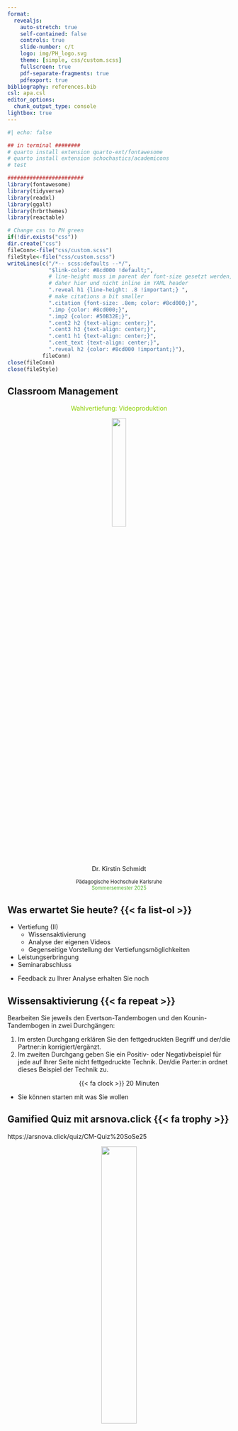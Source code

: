 ```yaml
---
format:
  revealjs:
    auto-stretch: true
    self-contained: false
    controls: true
    slide-number: c/t
    logo: img/PH_logo.svg
    theme: [simple, css/custom.scss]
    fullscreen: true
    pdf-separate-fragments: true
    pdfexport: true
bibliography: references.bib
csl: apa.csl
editor_options: 
  chunk_output_type: console
lightbox: true
---
```


```r
#| echo: false

## in terminal ########
# quarto install extension quarto-ext/fontawesome
# quarto install extension schochastics/academicons
# test

########################
library(fontawesome)
library(tidyverse)
library(readxl)
library(ggalt)
library(hrbrthemes)
library(reactable)

# Change css to PH green
if(!dir.exists("css"))
dir.create("css")
fileConn<-file("css/custom.scss")
fileStyle<-file("css/custom.scss")
writeLines(c("/*-- scss:defaults --*/",
             "$link-color: #8cd000 !default;",
             # line-height muss im parent der font-size gesetzt werden,
             # daher hier und nicht inline im YAML header
             ".reveal h1 {line-height: .8 !important;} ", 
             # make citations a bit smaller
             ".citation {font-size: .8em; color: #8cd000;}",
             ".imp {color: #8cd000;}",
             ".imp2 {color: #50B32E;}",
             ".cent2 h2 {text-align: center;}",
             ".cent3 h3 {text-align: center;}",
             ".cent1 h1 {text-align: center;}",
             ".cent_text {text-align: center;}",
             ".reveal h2 {color: #8cd000 !important;}"),
           fileConn)
close(fileConn)
close(fileStyle)
```

## Classroom Management{.cent2}
<center>
<font color="#8cd000">Wahlvertiefung: Videoproduktion </font>

![](img/PHKA_logo.png){width="25%"}
</center>

<center>

<br>  Dr. Kirstin Schmidt <br> 

::: {style="font-size: 0.8em"}
Pädagogische Hochschule Karlsruhe <br>
<font color="#50B32E">Sommersemester 2025</font>
:::

</center>

::: notes

:::


## Was erwartet Sie heute? {{< fa list-ol >}}

- Vertiefung (II)
    + Wissensaktivierung 
    + Analyse der eigenen Videos
    + Gegenseitige Vorstellung der Vertiefungsmöglichkeiten
- Leistungserbringung 
- Seminarabschluss



::: notes
- Feedback zu Ihrer Analyse erhalten Sie noch

:::


## Wissensaktivierung {{< fa repeat >}}

Bearbeiten Sie jeweils den Evertson-Tandembogen und den Kounin-Tandembogen in zwei Durchgängen:

1) Im ersten Durchgang erklären Sie den fettgedruckten Begriff und der/die Partner:in korrigiert/ergänzt.
2) Im zweiten Durchgang geben Sie ein Positiv- oder Negativbeispiel für jede auf Ihrer Seite nicht fettgedruckte Technik. Der/die Parter:in ordnet dieses Beispiel der Technik zu.


<center> {{< fa clock >}} 20 Minuten </center> 

::: notes

- Sie können starten mit was Sie wollen 

:::

## Gamified Quiz mit arsnova.click {{< fa trophy >}}

https://arsnova.click/quiz/CM-Quiz%20SoSe25

<center> ![](img/arsnova.png){width=40%} </center>

::: notes

ca. 10 Minuten


:::

## Analyse der eigenen Videos {{< fa magnifying-glass >}} {.smaller}
:::{.callout-note collapse=false appearance='default' icon=false}
## Arbeitsauftrag {{< fa person-digging >}} 
- Gehen Sie als Gruppe, in der Sie das Video erstellt haben, mit der Ihnen zugeteilten Gruppe zusammen. Schauen Sie sich in zwei Durchgängen Ihre beiden Videos an, gehen Sie jeweils folgende Schritte durch und machen Sie sich zu all diesen als Gruppe stichpunktartige Notizen: 
    + Wählen Sie gemeinsam eine Situation aus und beschreiben Sie diese
    + Erklären Sie das Beobachtete anhand Ihres Fachwissens zum CM (Kounin und Evertson)
    + Erörtern Sie Handlungsalternativen
    + Entscheiden Sie sich begründet für eine Handlungsalternative
    + Vergleichen Sie Ihre Ausarbeitungen zur entsprechenden Situation, mit den Intentionen der Gruppe (z.B. wurden die Classroom Management Merkmale sichtbar, die dargestellt werden sollten? Kamen weitere Merkmale zum Vorschein?)

<!-- 
- Entwerfen Sie gemeinsam ein Negativbeispiel für eine der beiden Analysen, in dem Sie sich bewusst nicht an die oben genannten Analyseschritte halten. Machen Sie sich hierzu ebenfalls Notizen. 
--> 
- Laden Sie als Gruppe 1x Ihre Stichpunkte unter "Analyse Ihrer Videos" hoch.

<center> {{< fa clock >}} 30 Minuten </center> 
:::

::: notes

- ca. 10-15 Minuten Negativbeispiel besprechen
- 
:::


## Analyseschritte in Anlehnung an Syring (2017) & Kohler et al. (2015) {{< fa video >}}{.smaller .scrollable}



| Analyseschritt | Mögliche Leitfragen | Beispielantworten |
|--|----------|----------|
|1. [__relevante Situationen identifizieren__]{.imp2}| - Welche Situationen sind relevant bzw. interessant vor dem Hintergrund der gewählten Theorie (im Seminar: Classroom Management)? <br>*Tipp: Schauen Sie sich das Video zunächst einmal am Stück an, bevor Sie in der zweiten Runde die relevanten Situationen identifizieren.*| Unterrichtsbeginn|
2. ausgewählte [__Situation beschreiben__]{.imp2}|Was ist die Ausgangssituation ? (z.B. Was geschieht? Wen sehe ich? Was sehe ich?; Hilfestellung: Standbild) | Schüler:innen sitzen auf ihren Plätzen. Lehrperson steht vor der Klasse. Ein Schüler betritt den Raum. |
3. [__mögliche Handlungsalternativen (inklusive der Handlung der Lehrperson) erörtern__]{.imp2} | - Wie handelt die Lehrperson? <br> - Welche Handlungen sind noch denkbar? | - Handlungsalternative 1 (tatsächliche Handlung der Lehrperson): Lehrperson unterbricht ihren Unterricht, widmet sich ausschließlich dem Schüler zu. <br> - Sie hält dem Schüler eine ausführliche Standpauke, die insgesamt 20 Sekunden dauert. <br> - Handlungsalternative 2: Die Lehrperson nickt dem zuspätkommenden Schüler zu und spricht ihn nach der Schule an.|
4.[__Handlungsalternativen erklären__]{.imp2}, insbesondere durch das Anwenden des konzeptuellen [__Wissens zum Thema Classroom Management__]{.imp2} | - Welche Ursachen haben diese Handlungen?  <br> - Welche Konsequenzen haben diese Handlungen? - Welche Merkmale des Classroom Managements werden (nicht) angewendet ? | - Handlungsalternative 1: Da die Lehrperson nur diesem Schüler ihre volle Aufmerksamkeit widmet, ist die Überlappung eingeschränkt (-). <br> - Möglicherweise ist der Schüler schon häufiger zu spät gekommen, obwohl "Pünktlichkeit" als Regel festgelegt ist. Die Lehrperson überproblematisiert das Zuspätkommen und verliert so den Schwung ihres Unterrichts (-). <br> - Handlungsalternative 2: Da die Lehrperson dem Schüler zu nickt und ihre Erklärungen weiterführt, handelt sie überlappend (+). Außerdem verlagert sie das Gespräch auf die Zeit nach dem Unterricht, wodurch Reibungslosigkeit und Schwung gewährleistet ist (+). |
5. [__Beurteilung/Entscheidung vor dem Hintergrund der Theorie (im Seminar: Classroom Management)__]{.imp2} | Für welche Handlungsalternative würde ich mich entscheiden? Warum? | - Die Handlung der Lehrkraft ist problematisch, da eine effektive Klassenführung gefährdet ist. <br> - Ich würde mich für Handlungsalternative 2 entscheiden, um zentrale Merkmale der Klassenführung - Überlappung, Reibungslosigkeit und Schwung - zu gewährleisten.|

# Gegenseitige Vorstellung der Vertiefungsmöglichkeiten


# Leistungserbringung 

# Seminarabschluss

# Noch offene Fragen?

# Vielen Dank und erholsame Semesterferien! {{< fa face-smile >}}

::: notes

- denken Sie an die Abgaben am 01.03.
 
:::